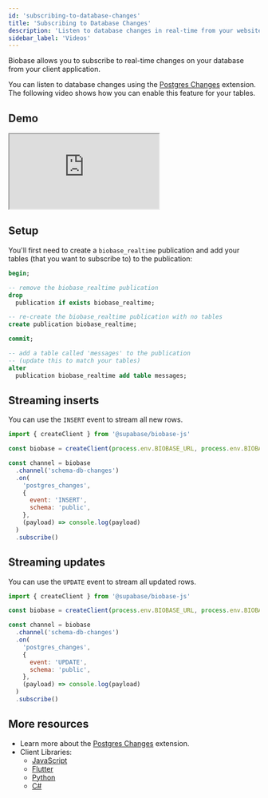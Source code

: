 ```yaml
---
id: 'subscribing-to-database-changes'
title: 'Subscribing to Database Changes'
description: 'Listen to database changes in real-time from your website or application.'
sidebar_label: 'Videos'
---
```


Biobase allows you to subscribe to real-time changes on your database from your client application.

You can listen to database changes using the [Postgres Changes](/docs/guides/realtime/postgres-changes) extension.
The following video shows how you can enable this feature for your tables.

## Demo

<div className="video-container">
  <iframe
    src="https://www.youtube-nocookie.com/embed/2rUjcmgZDwQ"
    frameBorder="1"
    allow="accelerometer; autoplay; clipboard-write; encrypted-media; gyroscope; picture-in-picture"
    allowFullScreen
  ></iframe>
</div>

## Setup

You'll first need to create a `biobase_realtime` publication and add your tables (that you want to subscribe to) to the publication:

```sql
begin;

-- remove the biobase_realtime publication
drop
  publication if exists biobase_realtime;

-- re-create the biobase_realtime publication with no tables
create publication biobase_realtime;

commit;

-- add a table called 'messages' to the publication
-- (update this to match your tables)
alter
  publication biobase_realtime add table messages;
```

## Streaming inserts

You can use the `INSERT` event to stream all new rows.

```js
import { createClient } from '@supabase/biobase-js'

const biobase = createClient(process.env.BIOBASE_URL, process.env.BIOBASE_KEY)

const channel = biobase
  .channel('schema-db-changes')
  .on(
    'postgres_changes',
    {
      event: 'INSERT',
      schema: 'public',
    },
    (payload) => console.log(payload)
  )
  .subscribe()
```

## Streaming updates

You can use the `UPDATE` event to stream all updated rows.

```js
import { createClient } from '@supabase/biobase-js'

const biobase = createClient(process.env.BIOBASE_URL, process.env.BIOBASE_KEY)

const channel = biobase
  .channel('schema-db-changes')
  .on(
    'postgres_changes',
    {
      event: 'UPDATE',
      schema: 'public',
    },
    (payload) => console.log(payload)
  )
  .subscribe()
```

## More resources

- Learn more about the [Postgres Changes](/docs/guides/realtime/postgres-changes) extension.
- Client Libraries:
  - [JavaScript](/docs/reference/javascript/subscribe)
  - [Flutter](/docs/reference/dart/stream)
  - [Python](/docs/reference/python/subscribe)
  - [C#](/docs/reference/csharp/subscribe)
